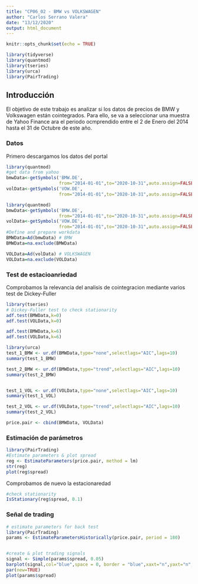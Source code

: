 ```yaml
---
title: "CP06_02 - BMW vs VOLKSWAGEN"
author: "Carlos Serrano Valera"
date: "13/12/2020"
output: html_document
---
```


```r
knitr::opts_chunk$set(echo = TRUE)
```

``` r
library(tidyverse)
library(quantmod)
library(tseries)
library(urca)
library(PairTrading)
```

## Introducción

El objetivo de este trabajo es analizar si los datos de precios de BMW y Volkswagen están cointegrados. Para ello, se va a seleccionar una muestra de Yahoo Finance ara el periodo ocmprendido entre el 2 de Enero del 2014 hasta el 31 de Octubre de este año.


### Datos 

Primero descargamos los datos del portal

``` r
library(quantmod)
#get data from yahoo
bmwData<-getSymbols('BMW.DE',
                    from="2014-01-01",to="2020-10-31",auto.assign=FALSE)
volData<-getSymbols('VOW.DE',
                    from="2014-01-01",to="2020-10-31",auto.assign=FALSE)
```


``` r
library(quantmod)
bmwData<-getSymbols('BMW.DE',
                    from="2014-01-01",to="2020-10-31",auto.assign=FALSE)
volData<-getSymbols('VOW.DE',
                    from="2014-01-01",to="2020-10-31",auto.assign=FALSE)
#Define and prepare workdata
BMWData=Ad(bmwData) # BMW
BMWData=na.exclude(BMWData)

VOLData=Ad(volData) # VOLKSWAGEN
VOLData=na.exclude(VOLData)
```


### Test de estacioanriedad

Comprobamos la relevancia del analisis de cointegracion mediante varios test de Dickey-Fuller


``` r
library(tseries)
# Dickey-Fuller test to check stationarity
adf.test(BMWData,k=0)
adf.test(VOLData,k=0)

adf.test(BMWData,k=6)
adf.test(VOLData,k=6)
```


``` r
library(urca)
test_1_BMW <- ur.df(BMWData,type="none",selectlags="AIC",lags=10)
summary(test_1_BMW)

test_2_BMW <- ur.df(BMWData,type="trend",selectlags="AIC",lags=10)
summary(test_2_BMW)


test_1_VOL <- ur.df(VOLData,type="none",selectlags="AIC",lags=10)
summary(test_1_VOL)

test_2_VOL <- ur.df(VOLData,type="trend",selectlags="AIC",lags=10)
summary(test_2_VOL)
```



``` r
price.pair <- cbind(BMWData, VOLData)
```


### Estimación de parámetros

``` r
library(PairTrading)
#Estimate parameters & plot spread
reg <- EstimateParameters(price.pair, method = lm)
str(reg)
plot(reg$spread)
```


Comprobamos de nuevo la estacionaredad

``` r
#check stationarity
IsStationary(reg$spread, 0.1)
```


### Señal de trading 

``` r
# estimate parameters for back test
library(PairTrading)
params <- EstimateParametersHistorically(price.pair, period = 180)


#create & plot trading signals
signal <- Simple(params$spread, 0.05)
barplot(signal,col="blue",space = 0, border = "blue",xaxt="n",yaxt="n",xlab="",ylab="")
par(new=TRUE)
plot(params$spread)

```


